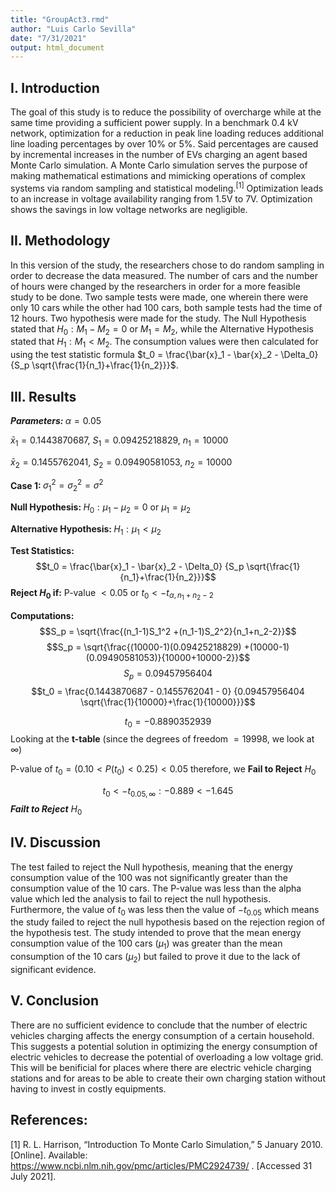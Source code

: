 ```yaml
---
title: "GroupAct3.rmd"
author: "Luis Carlo Sevilla"
date: "7/31/2021"
output: html_document
---
```

## I. Introduction

The goal of this study is to reduce the possibility of overcharge while at the same time providing a sufficient power supply. In a benchmark 0.4 kV network, optimization for a reduction in peak line loading reduces additional line loading percentages by over 10% or 5%. Said percentages are caused by incremental increases in the number of EVs charging an agent based Monte Carlo simulation. A Monte Carlo simulation serves the purpose of making mathematical estimations and mimicking operations of complex systems via random sampling and statistical modeling.$^{[1]}$ Optimization leads to an increase in voltage availability ranging from 1.5V to 7V. Optimization shows the savings in low voltage networks are negligible.

## II. Methodology

In this version of the study, the researchers chose to do random sampling in order to decrease the data measured. The number of cars and the number of hours were changed by the researchers in order for a more feasible study to be done. Two sample tests were made, one wherein there were only 10 cars while the other had 100 cars, both sample tests had the time of 12 hours. Two hypothesis were made for the study. The Null Hypothesis stated that $H_0: M_1-M_2 = 0$ or $M_1 = M_2$, while the Alternative Hypothesis stated that $H_1: M_1<M_2$. The consumption values were then calculated for using the test statistic formula $t_0 = \frac{\bar{x}_1 - \bar{x}_2 - \Delta_0} {S_p \sqrt{\frac{1}{n_1}+\frac{1}{n_2}}}$.

## III. Results

***Parameters: ***
$\alpha = 0.05$

$\bar{x}_1 = 0.1443870687$, $S_1 = 0.09425218829$, $n_1 = 10000$



$\bar{x}_2 = 0.1455762041$, $S_2 = 0.09490581053$, $n_2 = 10000$




**Case 1: ** $\sigma_1^2 =\sigma_2^2 = \sigma^2$



**Null Hypothesis: ** $H_0 : \mu_1-\mu_2 = 0$ or $\mu_1 = \mu_2$



**Alternative Hypothesis: ** $H_1 : \mu_1 < \mu_2$



**Test Statistics: ** $$t_0 = \frac{\bar{x}_1 - \bar{x}_2 - \Delta_0} {S_p \sqrt{\frac{1}{n_1}+\frac{1}{n_2}}}$$
**Reject $H_0$ if:** P-value $<0.05$ or $t_0 < -t_{\alpha,n_1+n_2-2}$



**Computations: **
$$S_p = \sqrt{\frac{(n_1-1)S_1^2 +(n_1-1)S_2^2}{n_1+n_2-2}}$$
$$S_p = \sqrt{\frac{(10000-1)(0.09425218829) +(10000-1)(0.09490581053)}{10000+10000-2}}$$
$$S_p = 0.09457956404$$
$$t_0 = \frac{0.1443870687 - 0.1455762041 - 0} {0.09457956404 \sqrt{\frac{1}{10000}+\frac{1}{10000}}}$$

$$t_0 = -0.8890352939$$
Looking at the **t-table** (since the degrees of freedom $= 19998$, we look at $\infty$)



P-value of $t_0 = (0.10<P(t_0)<0.25)< 0.05$ therefore, we **Fail to Reject** $H_0$



$$t_0 < -t_{0.05,\infty} : -0.889<-1.645 $$
***Failt to Reject*** $H_0$


## IV. Discussion

The test failed to reject the Null hypothesis, meaning that the energy consumption value of the 100 was not significantly greater than the consumption value of the 10 cars. The P-value was less than the alpha value which led the analysis to fail to reject the null hypothesis. Furthermore, the value of $t_0$ was less then the value of $-t_{0.05}$ which means the study failed to reject the null hypothesis based on the rejection region of the hypothesis test. The study intended to prove that the mean energy consumption value of the 100 cars ($\mu_1$) was greater than the mean consumption of the 10 cars ($\mu_2$) but failed to prove it due to the lack of significant evidence.

## V. Conclusion

There are no sufficient evidence to conclude that the number of electric vehicles charging affects the energy consumption of a certain household. This suggests a potential solution in optimizing the energy consumption of electric vehicles to decrease the potential of overloading a low voltage grid. This will be benificial for places where there are electric vehicle charging stations and for areas to be able to create their own charging station without having to invest in costly equipments. 

## References:

[1] R. L. Harrison, "Introduction To Monte Carlo Simulation," 5 January 2010. [Online]. Available: <a href="https://www.ncbi.nlm.nih.gov/pmc/articles/PMC2924739/">https://www.ncbi.nlm.nih.gov/pmc/articles/PMC2924739/</a> . [Accessed 31 July 2021].
